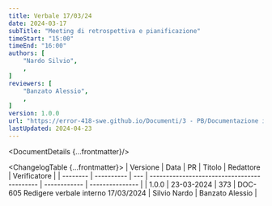 ```yaml
---
title: Verbale 17/03/24
date: 2024-03-17
subTitle: "Meeting di retrospettiva e pianificazione"
timeStart: "15:00"
timeEnd: "16:00"
authors: [
	"Nardo Silvio",
	,
]
reviewers: [
	"Banzato Alessio",
	,
]
version: 1.0.0
url: "https://error-418-swe.github.io/Documenti/3 - PB/Documentazione interna/Verbali/24-03-17_v1.0.0.pdf"
lastUpdated: 2024-04-23
---
```



<DocumentDetails {...frontmatter}/>

<ChangelogTable {...frontmatter}>
| Versione | Data       | PR  | Titolo                                      | Redattore    | Verificatore    |
| -------- | ---------- | --- | ------------------------------------------- | ------------ | --------------- |
| 1.0.0    | 23-03-2024 | 373 | DOC-605 Redigere verbale interno 17/03/2024 | Silvio Nardo | Banzato Alessio |
</ChangelogTable>

